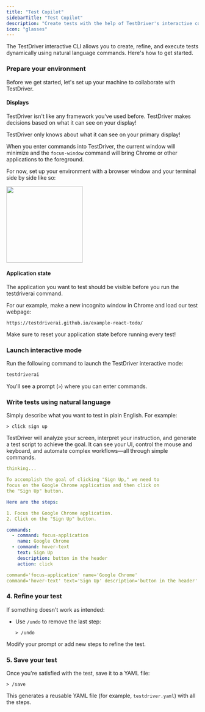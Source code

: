 ```yaml
---
title: "Test Copilot"
sidebarTitle: "Test Copilot"
description: "Create tests with the help of TestDriver's interactive computer-use agent."
icon: "glasses"
---
```



The TestDriver interactive CLI allows you to create, refine, and execute tests dynamically using natural language commands. Here's how to get started.

### Prepare your environment

Before we get started, let's set up your machine to collaborate with TestDriver.

#### Displays

TestDriver isn't like any framework you've used before. TestDriver makes decisions based on what it can see on your display!

<Tip>TestDriver only knows about what it can see on your primary display!</Tip>

When you enter commands into TestDriver, the current window will minimize and the `focus-window` command will bring Chrome or other applications to the foreground. 

For now, set up your environment with a browser window and your terminal side by side like so:

<Frame caption="Left or right, it doesn't matter!">
<img height="200" src="/images/content/side-by-side.png" />
</Frame>

#### Application state

The application you want to test should be visible before you run the testdriverai command. 

For our example, make a new incognito window in Chrome and load our test webpage:

```
https://testdriverai.github.io/example-react-todo/
```

<Tip>Make sure to reset your application state before running every test!</Tip>

### Launch interactive mode

Run the following command to launch the TestDriver interactive mode:

```bash
testdriverai
```
You'll see a prompt (`>`) where you can enter commands.

### Write tests using natural language

Simply describe what you want to test in plain English. For example:

```
> click sign up 
```

TestDriver will analyze your screen, interpret your instruction, and generate a test script to achieve the goal. It can see your UI, control the mouse and keyboard, and automate complex workflows—all through simple commands.

```yaml
thinking...

To accomplish the goal of clicking "Sign Up," we need to
focus on the Google Chrome application and then click on
the "Sign Up" button.

Here are the steps:

1. Focus the Google Chrome application.
2. Click on the "Sign Up" button.

commands:
  - command: focus-application
    name: Google Chrome
  - command: hover-text
    text: Sign Up
    description: button in the header
    action: click

command='focus-application' name='Google Chrome'
command='hover-text' text='Sign Up' description='button in the header' action='click'
```

### 4. Refine your test

If something doesn't work as intended:

- Use `/undo` to remove the last step:
  ```
  > /undo
  ```

Modify your prompt or add new steps to refine the test.

### 5. Save your test

Once you're satisfied with the test, save it to a YAML file:

```
> /save
```

This generates a reusable YAML file (for example, `testdriver.yaml`) with all the steps.

<YmlWarning/>
